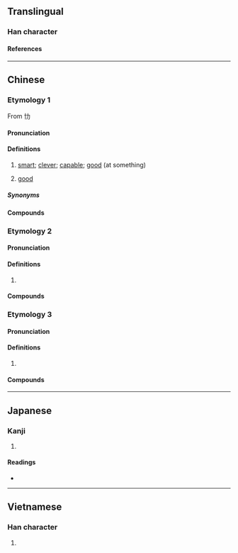 {{also|加|另}}
{{character info/new}}
==Translingual==

===Han character===
{{Han char|rn=30|rad=口|as=02|sn=5|four=64027|canj=RKS,XRKS|ids=⿰口力}}

====References====
{{Han ref|kx=0174.091|dkj=03269|hdz=10575.010|uh=53FB}}

----

==Chinese==

===Etymology 1===
From 㔹
{{zh-forms|alt=嚦,𥌮,𢤩}}

====Pronunciation====
{{zh-pron
|c=lek1
|c-t=liak2
|h=gd=liag6/lag6
|mn-t=lêh4
|cat=a
}}

====Definitions====
{{zh-hanzi}}

# {{lb|zh|Cantonese|Hakka|Teochew}} [[smart]]; [[clever]]; [[capable]]; [[good]] (at something)
#: {{zh-x|佢 好 叻{lek1} 㗎。|He/she is really '''smart'''.|C}}
#: {{zh-x|佢 唱歌 好 叻{lek1} 㗎。|He/she is '''good''' at singing.|C}}
# {{lb|zh|Teochew}} [[good]]

=====Synonyms=====
{{zh-dial|聰明}}

====Compounds====
{{zh-der|叻仔|叻女|精叻|叻唔切|認叻|讕叻}}

===Etymology 2===
{{zh-forms}}

====Pronunciation====
{{zh-pron
|m=lè,lì
|c=lik1,lak6
|mn=la̍t
|mn-t=lag8
|mc=
|oc=
|ma=
|cat=pn
}}

====Definitions====
{{zh-hanzi}}

# {{zh-short|石叻|[[Singapore]]}}

====Compounds====
{{zh-der|叻埠|叻幣|石叻}}

===Etymology 3===
{{zh-forms}}

====Pronunciation====
{{zh-pron
|m=lè
|c=lik1,lak6
|cat=
}}

====Definitions====
{{zh-hanzi}}

# {{n-g|Used in phonetic translations.}}

====Compounds====
{{zh-der|呵叻|叻㗎|叻沙}}

----

==Japanese==

===Kanji===
{{ja-kanji|grade=|rs=口02}}

# {{defn|lang=ja|sort=口02}}

====Readings====
* {{ja-readings|on=[[ろく]] (roku), [[りょく]] (ryoku)|kun=}}

----

==Vietnamese==

===Han character===
{{vi-hantu|sựt|rs=口02}}

# {{defn|lang=vi|sort=口02}}
